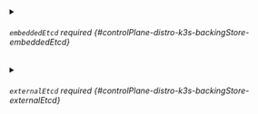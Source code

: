 


<details className="config-field" data-expandable="true">
<summary>

###### `embeddedEtcd` <span className="config-field-required" data-required="false">required</span> <span className="config-field-type"></span> <span className="config-field-default"></span> <span className="config-field-enum"></span> {#controlPlane-distro-k3s-backingStore-embeddedEtcd}



</summary>

<PartialEmbeddedetcdreference />


</details>



<details className="config-field" data-expandable="true">
<summary>

###### `externalEtcd` <span className="config-field-required" data-required="false">required</span> <span className="config-field-type"></span> <span className="config-field-default"></span> <span className="config-field-enum"></span> {#controlPlane-distro-k3s-backingStore-externalEtcd}



</summary>

<PartialExternaletcdreference />


</details>
